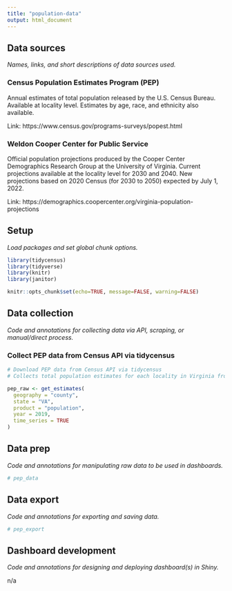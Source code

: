 ```yaml
---
title: "population-data"
output: html_document
---
```


## Data sources

*Names, links, and short descriptions of data sources used.*

### Census Population Estimates Program (PEP)

Annual estimates of total population released by the U.S. Census Bureau. Available at locality level. Estimates by age, race, and ethnicity also available.

Link: https://www.census.gov/programs-surveys/popest.html

### Weldon Cooper Center for Public Service

Official population projections produced by the Cooper Center Demographics Research Group at the University of Virginia. Current projections available at the locality level for 2030 and 2040. New projections based on 2020 Census (for 2030 to 2050) expected by July 1, 2022.

Link: https://demographics.coopercenter.org/virginia-population-projections

## Setup

*Load packages and set global chunk options.*

```r

library(tidycensus)
library(tidyverse)
library(knitr)
library(janitor)

knitr::opts_chunk$set(echo=TRUE, message=FALSE, warning=FALSE)

```

## Data collection

*Code and annotations for collecting data via API, scraping, or manual/direct process.*

### Collect PEP data from Census API via tidycensus

```r

# Download PEP data from Census API via tidycensus
# Collects total population estimates for each locality in Virginia from 2010 to 2019

pep_raw <- get_estimates(
  geography = "county",
  state = "VA",
  product = "population",
  year = 2019,
  time_series = TRUE
)

```

## Data prep

*Code and annotations for manipulating raw data to be used in dashboards.*

```r

# pep_data

```

## Data export

*Code and annotations for exporting and saving data.*

```r

# pep_export

```

## Dashboard development

*Code and annotations for designing and deploying dashboard(s) in Shiny.*

n/a